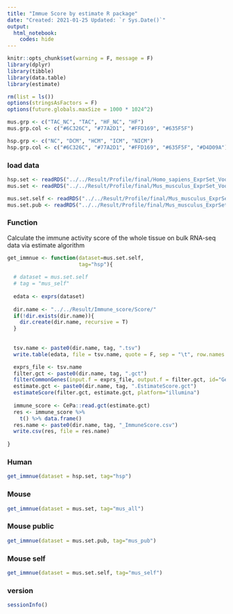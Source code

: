 ```yaml
---
title: "Immue Score by estimate R package"
date: "Created: 2021-01-25 Updated: `r Sys.Date()`"
output: 
  html_notebook:
    codes: hide
---
```


```r
knitr::opts_chunk$set(warning = F, message = F)
library(dplyr)
library(tibble)
library(data.table)
library(estimate)

rm(list = ls())
options(stringsAsFactors = F)
options(future.globals.maxSize = 1000 * 1024^2)

mus.grp <- c("TAC_NC", "TAC", "HF_NC", "HF")
mus.grp.col <- c("#6C326C", "#77A2D1", "#FFD169", "#635F5F")

hsp.grp <- c("NC", "DCM", "HCM", "ICM", "NICM")
hsp.grp.col <- c("#6C326C", "#77A2D1", "#FFD169", "#635F5F", "#D4D09A")
```


### load data 
```r
hsp.set <- readRDS("../../Result/Profile/final/Homo_sapiens_ExprSet_VoomSNM_symbol.RDS")
mus.set <- readRDS("../../Result/Profile/final/Mus_musculus_ExprSet_VoomSNM_Hsymbol.RDS")

mus.set.self <- readRDS("../../Result/Profile/final/Mus_musculus_ExprSet_VoomSNM_Hsymbol_self.RDS")
mus.set.pub <- readRDS("../../Result/Profile/final/Mus_musculus_ExprSet_VoomSNM_Hsymbol_pub.RDS")
```


### Function

Calculate the immune activity score of the whole tissue on bulk RNA-seq data via  estimate algorithm

```r
get_immnue <- function(dataset=mus.set.self,
                       tag="hsp"){
  
  # dataset = mus.set.self
  # tag = "mus_self"
  
  edata <- exprs(dataset)
  
  dir.name <- "../../Result/Immune_score/Score/"
  if(!dir.exists(dir.name)){
    dir.create(dir.name, recursive = T)
  }
  
  
  tsv.name <- paste0(dir.name, tag, ".tsv")
  write.table(edata, file = tsv.name, quote = F, sep = "\t", row.names = T)

  exprs_file <- tsv.name
  filter.gct <- paste0(dir.name, tag, ".gct")
  filterCommonGenes(input.f = exprs_file, output.f = filter.gct, id="GeneSymbol")
  estimate.gct <- paste0(dir.name, tag, ".EstimateScore.gct")
  estimateScore(filter.gct, estimate.gct, platform="illumina")
  
  immune_score <- CePa::read.gct(estimate.gct)
  res <- immune_score %>% 
    t() %>% data.frame() 
  res.name <- paste0(dir.name, tag, "_ImmuneScore.csv")
  write.csv(res, file = res.name)
  
}
```


### Human 
```r
get_immnue(dataset = hsp.set, tag="hsp")
```


### Mouse 
```r
get_immnue(dataset = mus.set, tag="mus_all")
```


### Mouse public 
```r
get_immnue(dataset = mus.set.pub, tag="mus_pub")
```


### Mouse self 
```r
get_immnue(dataset = mus.set.self, tag="mus_self")
```


### version
```r
sessionInfo()
```
